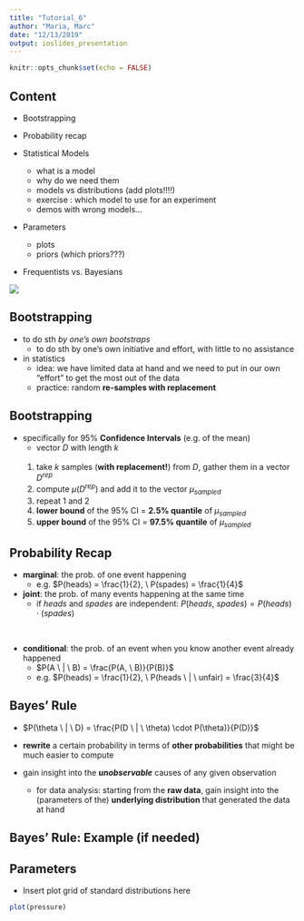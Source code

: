 ```yaml
---
title: "Tutorial_6"
author: "Maria, Marc"
date: "12/13/2019"
output: ioslides_presentation
---
```


```r
knitr::opts_chunk$set(echo = FALSE)
```

## Content 

- Bootstrapping  
- Probability recap

- Statistical Models 
    + what is a model
    + why do we need them 
    + models vs distributions (add plots!!!!)
    + exercise : which model to use for an experiment
    + demos with wrong models...

- Parameters
    + plots
    + priors (which priors???)
    
- Frequentists vs. Bayesians

![](./Freq_vs_bias.png)

## Bootstrapping
- to do sth *by one's own bootstraps*
    + to do sth by one's own initiative and effort, with little to no assistance

- in statistics
    + idea: we have limited data at hand and we need to put in our own "effort" to get the most out of the data
    + practice: random **re-samples with replacement**


## Bootstrapping    
- specifically for 95% **Confidence Intervals** (e.g. of the mean)
    + vector $D$ with length $k$
    
    <br>
    1. take $k$ samples (**with replacement!**) from $D$, gather them in a vector $D^{rep}$
    2. compute $\mu(D^{rep})$ and add it to the vector $\mu_{sampled}$
    3. repeat 1 and 2
    4. **lower bound** of the 95% CI = **2.5% quantile** of $\mu_{sampled}$
    5. **upper bound** of the 95% CI = **97.5% quantile** of $\mu_{sampled}$


## Probability Recap
- **marginal**: the prob. of one event happening
    + e.g. $P(heads) = \frac{1}{2}, \ P(spades) = \frac{1}{4}$

- **joint**: the prob. of many events happening at the same time
    + if *heads* and *spades* are independent: $P(heads, \ spades) = P(heads) \cdot (spades)$

<br>

- **conditional**: the prob. of an event when you know another event already happened
    + $P(A \ | \ B) = \frac{P(A, \ B)}{P(B)}$
    + e.g. $P(heads) = \frac{1}{2}, \ P(heads \ | \ unfair) = \frac{3}{4}$
    
    
## Bayes' Rule
- $P(\theta \ | \ D) = \frac{P(D \ | \ \theta) \cdot P(\theta)}{P(D)}$

- **rewrite** a certain probability in terms of **other probabilities** that might be much easier to compute
- gain insight into the ***unobservable*** causes of any given observation
    + for data analysis: starting from the **raw data**, gain insight into the (parameters of the) **underlying distribution** that generated the data at hand
    
## Bayes' Rule: Example (if needed)

## Parameters
- Insert plot grid of standard distributions here
```r
plot(pressure)
```